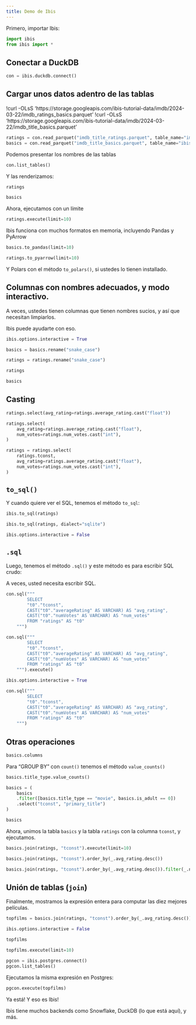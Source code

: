 ```yaml
---
title: Demo de Ibis
---
```


Primero, importar Ibis:

```python
import ibis
from ibis import *
```

## Conectar a DuckDB

```python
con = ibis.duckdb.connect()
```

## Cargar unos datos adentro de las tablas

!curl -OLsS 'https://storage.googleapis.com/ibis-tutorial-data/imdb/2024-03-22/imdb_ratings_basics.parquet'
!curl -OLsS 'https://storage.googleapis.com/ibis-tutorial-data/imdb/2024-03-22/imdb_title_basics.parquet'

```python
ratings = con.read_parquet("imdb_title_ratings.parquet", table_name="imdb_title_ratings")
basics = con.read_parquet("imdb_title_basics.parquet", table_name="ibis_title_basics")
```

Podemos presentar los nombres de las tablas

```python
con.list_tables()
```

Y las renderizamos:

```python
ratings
```

```python
basics
```

Ahora, ejecutamos con un límite

```python
ratings.execute(limit=10)
```

Ibis funciona con muchos formatos en memoria, incluyendo Pandas y PyArrow

```python
basics.to_pandas(limit=10)
```

```python
ratings.to_pyarrow(limit=10)
```

Y Polars con el método `to_polars()`, si ustedes lo tienen installado.

## Columnas con nombres adecuados, y modo interactivo.

A veces, ustedes tienen columnas que tienen nombres sucios, y así que necesitan limpiarlos.

Ibis puede ayudarte con eso.

```python
ibis.options.interactive = True
```

```python
basics = basics.rename("snake_case")
```

```python
ratings = ratings.rename("snake_case")
```

```python
ratings
```

```python
basics
```

## Casting

```python
ratings.select(avg_rating=ratings.average_rating.cast("float"))
```

```python
ratings.select(
    avg_rating=ratings.average_rating.cast("float"),
    num_votes=ratings.num_votes.cast("int"),
)
```

```python
ratings = ratings.select(
    ratings.tconst,
    avg_rating=ratings.average_rating.cast("float"),
    num_votes=ratings.num_votes.cast("int"),
)
```

## `to_sql()`

Y cuando quiere ver el SQL, tenemos el método `to_sql`:

```python
ibis.to_sql(ratings)
```

```python
ibis.to_sql(ratings, dialect="sqlite")
```

```python
ibis.options.interactive = False
```

## `.sql`

Luego, tenemos el método `.sql()` y este método es para escribir SQL crudo:

A veces, usted necesita escribir SQL.

```python
con.sql("""
        SELECT
        "t0"."tconst",
        CAST("t0"."averageRating" AS VARCHAR) AS "avg_rating",
        CAST("t0"."numVotes" AS VARCHAR) AS "num_votes"
        FROM "ratings" AS "t0"
    """)
```

```python
con.sql("""
        SELECT
        "t0"."tconst",
        CAST("t0"."averageRating" AS VARCHAR) AS "avg_rating",
        CAST("t0"."numVotes" AS VARCHAR) AS "num_votes"
        FROM "ratings" AS "t0"
    """).execute()
```

```python
ibis.options.interactive = True
```

```python
con.sql("""
        SELECT
        "t0"."tconst",
        CAST("t0"."averageRating" AS VARCHAR) AS "avg_rating",
        CAST("t0"."numVotes" AS VARCHAR) AS "num_votes"
        FROM "ratings" AS "t0"
    """)
```

## Otras operaciones

```python
basics.columns
```

Para "GROUP BY" con `count()` tenemos el método `value_counts()`

```python
basics.title_type.value_counts()
```

```python
basics = (
    basics
    .filter([basics.title_type == "movie", basics.is_adult == 0])
    .select("tconst", "primary_title")
)
```

```python
basics
```

Ahora, unimos la tabla `basics` y la tabla `ratings` con la columna `tconst`, y ejecutamos.

```python
basics.join(ratings, "tconst").execute(limit=10)
```

```python
basics.join(ratings, "tconst").order_by(_.avg_rating.desc())
```

```python
basics.join(ratings, "tconst").order_by(_.avg_rating.desc()).filter(_.num_votes > 1e6)
```

## Unión de tablas (`join`)

Finalmente, mostramos la expresión entera para computar las diez mejores películas.

```python
topfilms = basics.join(ratings, "tconst").order_by(_.avg_rating.desc()).filter(_.num_votes > 1e6)
```

```python
ibis.options.interactive = False
```

```python
topfilms
```

```python
topfilms.execute(limit=10)
```

```python
pgcon = ibis.postgres.connect()
pgcon.list_tables()
```

Ejecutamos la misma expresión en Postgres:

```python
pgcon.execute(topfilms)
```

Ya está! Y eso es Ibis!

Ibis tiene muchos backends como Snowflake, DuckDB (lo que está aquí), y más.
